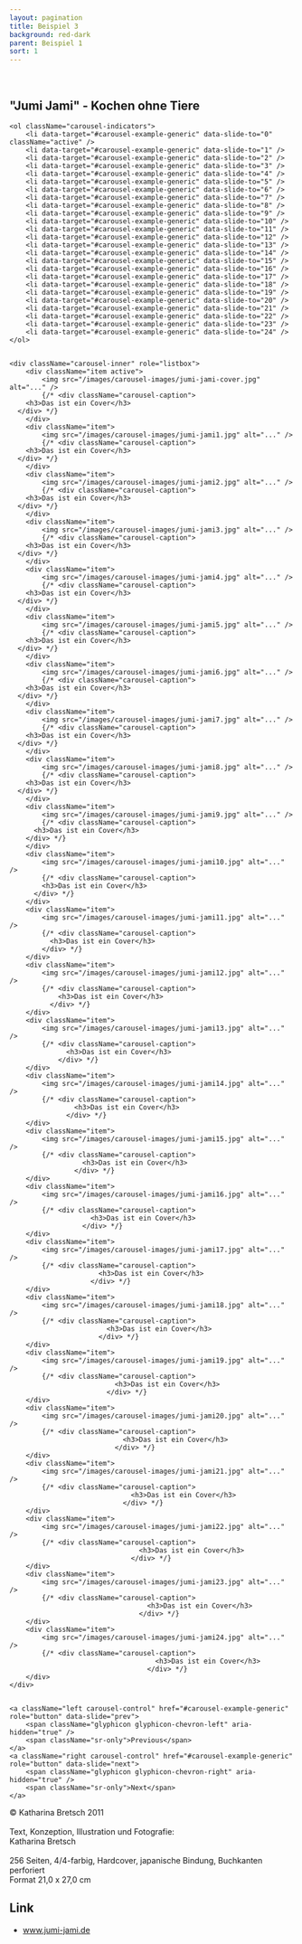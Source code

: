 ```yaml
---
layout: pagination
title: Beispiel 3
background: red-dark
parent: Beispiel 1
sort: 1
---
```

<div className="flowing-text">
	<br />
	<h2>"Jumi Jami" - Kochen ohne Tiere</h2>
</div>

<div id="carousel-example-generic" className="carousel slide" data-ride="carousel">

	<ol className="carousel-indicators">
		<li data-target="#carousel-example-generic" data-slide-to="0" className="active" />
		<li data-target="#carousel-example-generic" data-slide-to="1" />
		<li data-target="#carousel-example-generic" data-slide-to="2" />
		<li data-target="#carousel-example-generic" data-slide-to="3" />
		<li data-target="#carousel-example-generic" data-slide-to="4" />
		<li data-target="#carousel-example-generic" data-slide-to="5" />
		<li data-target="#carousel-example-generic" data-slide-to="6" />
		<li data-target="#carousel-example-generic" data-slide-to="7" />
		<li data-target="#carousel-example-generic" data-slide-to="8" />
		<li data-target="#carousel-example-generic" data-slide-to="9" />
		<li data-target="#carousel-example-generic" data-slide-to="10" />
		<li data-target="#carousel-example-generic" data-slide-to="11" />
		<li data-target="#carousel-example-generic" data-slide-to="12" />
		<li data-target="#carousel-example-generic" data-slide-to="13" />
		<li data-target="#carousel-example-generic" data-slide-to="14" />
		<li data-target="#carousel-example-generic" data-slide-to="15" />
		<li data-target="#carousel-example-generic" data-slide-to="16" />
		<li data-target="#carousel-example-generic" data-slide-to="17" />
		<li data-target="#carousel-example-generic" data-slide-to="18" />
		<li data-target="#carousel-example-generic" data-slide-to="19" />
		<li data-target="#carousel-example-generic" data-slide-to="20" />
		<li data-target="#carousel-example-generic" data-slide-to="21" />
		<li data-target="#carousel-example-generic" data-slide-to="22" />
		<li data-target="#carousel-example-generic" data-slide-to="23" />
		<li data-target="#carousel-example-generic" data-slide-to="24" />
	</ol>


	<div className="carousel-inner" role="listbox">
		<div className="item active">
			<img src="/images/carousel-images/jumi-jami-cover.jpg" alt="..." />
			{/* <div className="carousel-caption">
        <h3>Das ist ein Cover</h3>
      </div> */}
		</div>
		<div className="item">
			<img src="/images/carousel-images/jumi-jami1.jpg" alt="..." />
			{/* <div className="carousel-caption">
        <h3>Das ist ein Cover</h3>
      </div> */}
		</div>
		<div className="item">
			<img src="/images/carousel-images/jumi-jami2.jpg" alt="..." />
			{/* <div className="carousel-caption">
        <h3>Das ist ein Cover</h3>
      </div> */}
		</div>
		<div className="item">
			<img src="/images/carousel-images/jumi-jami3.jpg" alt="..." />
			{/* <div className="carousel-caption">
        <h3>Das ist ein Cover</h3>
      </div> */}
		</div>
		<div className="item">
			<img src="/images/carousel-images/jumi-jami4.jpg" alt="..." />
			{/* <div className="carousel-caption">
        <h3>Das ist ein Cover</h3>
      </div> */}
		</div>
		<div className="item">
			<img src="/images/carousel-images/jumi-jami5.jpg" alt="..." />
			{/* <div className="carousel-caption">
        <h3>Das ist ein Cover</h3>
      </div> */}
		</div>
		<div className="item">
			<img src="/images/carousel-images/jumi-jami6.jpg" alt="..." />
			{/* <div className="carousel-caption">
        <h3>Das ist ein Cover</h3>
      </div> */}
		</div>
		<div className="item">
			<img src="/images/carousel-images/jumi-jami7.jpg" alt="..." />
			{/* <div className="carousel-caption">
        <h3>Das ist ein Cover</h3>
      </div> */}
		</div>
		<div className="item">
			<img src="/images/carousel-images/jumi-jami8.jpg" alt="..." />
			{/* <div className="carousel-caption">
        <h3>Das ist ein Cover</h3>
      </div> */}
		</div>
		<div className="item">
			<img src="/images/carousel-images/jumi-jami9.jpg" alt="..." />
			{/* <div className="carousel-caption">
          <h3>Das ist ein Cover</h3>
        </div> */}
		</div>
		<div className="item">
			<img src="/images/carousel-images/jumi-jami10.jpg" alt="..." />
			{/* <div className="carousel-caption">
            <h3>Das ist ein Cover</h3>
          </div> */}
		</div>
		<div className="item">
			<img src="/images/carousel-images/jumi-jami11.jpg" alt="..." />
			{/* <div className="carousel-caption">
              <h3>Das ist ein Cover</h3>
            </div> */}
		</div>
		<div className="item">
			<img src="/images/carousel-images/jumi-jami12.jpg" alt="..." />
			{/* <div className="carousel-caption">
                <h3>Das ist ein Cover</h3>
              </div> */}
		</div>
		<div className="item">
			<img src="/images/carousel-images/jumi-jami13.jpg" alt="..." />
			{/* <div className="carousel-caption">
                  <h3>Das ist ein Cover</h3>
                </div> */}
		</div>
		<div className="item">
			<img src="/images/carousel-images/jumi-jami14.jpg" alt="..." />
			{/* <div className="carousel-caption">
                    <h3>Das ist ein Cover</h3>
                  </div> */}
		</div>
		<div className="item">
			<img src="/images/carousel-images/jumi-jami15.jpg" alt="..." />
			{/* <div className="carousel-caption">
                      <h3>Das ist ein Cover</h3>
                    </div> */}
		</div>
		<div className="item">
			<img src="/images/carousel-images/jumi-jami16.jpg" alt="..." />
			{/* <div className="carousel-caption">
                        <h3>Das ist ein Cover</h3>
                      </div> */}
		</div>
		<div className="item">
			<img src="/images/carousel-images/jumi-jami17.jpg" alt="..." />
			{/* <div className="carousel-caption">
                          <h3>Das ist ein Cover</h3>
                        </div> */}
		</div>
		<div className="item">
			<img src="/images/carousel-images/jumi-jami18.jpg" alt="..." />
			{/* <div className="carousel-caption">
                            <h3>Das ist ein Cover</h3>
                          </div> */}
		</div>
		<div className="item">
			<img src="/images/carousel-images/jumi-jami19.jpg" alt="..." />
			{/* <div className="carousel-caption">
                              <h3>Das ist ein Cover</h3>
                            </div> */}
		</div>
		<div className="item">
			<img src="/images/carousel-images/jumi-jami20.jpg" alt="..." />
			{/* <div className="carousel-caption">
                                <h3>Das ist ein Cover</h3>
                              </div> */}
		</div>
		<div className="item">
			<img src="/images/carousel-images/jumi-jami21.jpg" alt="..." />
			{/* <div className="carousel-caption">
                                  <h3>Das ist ein Cover</h3>
                                </div> */}
		</div>
		<div className="item">
			<img src="/images/carousel-images/jumi-jami22.jpg" alt="..." />
			{/* <div className="carousel-caption">
                                    <h3>Das ist ein Cover</h3>
                                  </div> */}
		</div>
		<div className="item">
			<img src="/images/carousel-images/jumi-jami23.jpg" alt="..." />
			{/* <div className="carousel-caption">
                                      <h3>Das ist ein Cover</h3>
                                    </div> */}
		</div>
		<div className="item">
			<img src="/images/carousel-images/jumi-jami24.jpg" alt="..." />
			{/* <div className="carousel-caption">
                                        <h3>Das ist ein Cover</h3>
                                      </div> */}
		</div>
	</div>

	
	<a className="left carousel-control" href="#carousel-example-generic" role="button" data-slide="prev">
		<span className="glyphicon glyphicon-chevron-left" aria-hidden="true" />
		<span className="sr-only">Previous</span>
	</a>
	<a className="right carousel-control" href="#carousel-example-generic" role="button" data-slide="next">
		<span className="glyphicon glyphicon-chevron-right" aria-hidden="true" />
		<span className="sr-only">Next</span>
	</a>
</div>

<div className="flowing-text">
	© Katharina Bretsch 2011
	<br />
	<br />Text, Konzeption, Illustration und Fotografie:
	<br />Katharina Bretsch
	<br />
	<br />256 Seiten, 4/4-farbig, Hardcover, japanische Bindung, Buchkanten perforiert
	<br />Format 21,0 x 27,0 cm
	<h2>Link</h2>
	<ul>
		<li><a href="//www.jumi-jami.de">www.jumi-jami.de</a></li>
	</ul>

</div>
